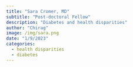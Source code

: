 ```yaml
---
title: "Sara Cromer, MD"
subtitle: "Post-doctoral Fellow"
description: "Diabetes and health disparities"
author: "Chirag"
image: /img/sara.png
date: "1/9/2023"
categories:
  - health disparities
  - diabetes
---
```

